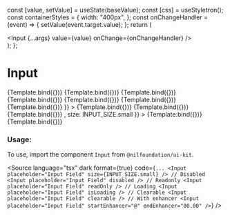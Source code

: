 
<Meta title="Form/Input" component={Input} />

  const [value, setValue] = useState(baseValue);
  const [css] = useStyletron();
  const containerStyles = {
    width: "400px",
  };
  const onChangeHandler = (event) => {
    setValue(event.target.value);
  };
  return (
    <div className={css(containerStyles)}>
      <Input {...args} value={value} onChange={onChangeHandler} />
    </div>
  );
};

# Input

<Canvas isColumn>
  <Story name="Small" args={{ placeholder: "Input Field", size: INPUT_SIZE.small }}>
    {Template.bind({})}
  </Story>
  <Story name="Medium" args={{ placeholder: "Input Field", size: INPUT_SIZE.medium }}>
    {Template.bind({})}
  </Story>
  <Story name="Large" args={{ placeholder: "Input Field", size: INPUT_SIZE.large }}>
    {Template.bind({})}
  </Story>
  <Story name="Disabled" args={{ placeholder: "Disabled Field", disabled: true, size: INPUT_SIZE.small }}>
    {Template.bind({})}
  </Story>
  <Story name="Readonly" args={{ placeholder: "Readonly Field", readOnly: true, size: INPUT_SIZE.small }}>
    {Template.bind({})}
  </Story>
  <Story name="Error" args={{ placeholder: "Error Field", error: true, size: INPUT_SIZE.small }}>
    {Template.bind({})}
  </Story>
  <Story name="Password" args={{ placeholder: "Password Field", type: "password", size: INPUT_SIZE.small }}>
    {Template.bind({})}
  </Story>
  <Story
    name="Loading"
    args={{ placeholder: "Loading...", size: INPUT_SIZE.small, isLoading: true, endEnhancer: <HeartIcon /> }}
  >
    {Template.bind({})}
  </Story>
  <Story
    name="With Default Value"
    args={{ placeholder: "Default Value", value: "Default Text", size: INPUT_SIZE.small }}
  >
    {Template.bind({})}
  </Story>
  <Story
    name="With Start Enhancer"
    args={{ placeholder: "Start Enhancer", startEnhancer: "@", size: INPUT_SIZE.small }}
  >
    {Template.bind({})}
  </Story>
  <Story
    name="With End Enhancer"
    args={{ placeholder: "End Enhancer", endEnhancer: <SearchIcon />, size: INPUT_SIZE.small }}
  >
    {Template.bind({})}
  </Story>
  <Story name="Clearable" args={{ placeholder: "Clearable", clearable: true, size: INPUT_SIZE.small }}>
    {Template.bind({})}
  </Story>
</Canvas>

<ArgsTable of={Input} />

### Usage:

To use, import the component `Input` from `@nilfoundation/ui-kit`.

<Source
  language="tsx"
  dark
  format={true}
  code={`
        ...
        <Input placeholder="Input Field" size={INPUT_SIZE.small} />
        // Disabled
        <Input placeholder="Input Field" disabled />
        // Readonly
        <Input placeholder="Input Field" readOnly />
        // Loading
        <Input placeholder="Input Field" isLoading />
        // Clearable
        <Input placeholder="Input Field" clearable />
        // With enhancer
        <Input placeholder="Input Field" startEnhancer="@" endEnhancer="00.00" />
  `}
/>

